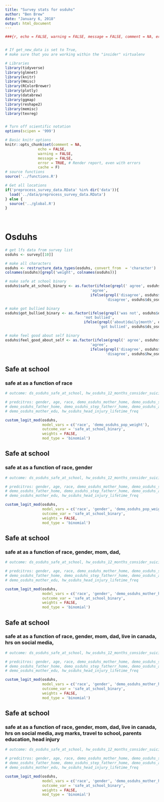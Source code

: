 ```yaml
---
title: "Survey stats for osduhs"
author: "Ben Brew"
date: "January 6, 2018"
output: html_document
---
```



```r
###{r, echo = FALSE, warning = FALSE, message = FALSE, comment = NA, error= FALSE, cache = FALSE}


# If get_new_data is set to True,
# make sure that you are working within the "insider" virtualenv

# Libraries
library(tidyverse)
library(glmnet)
library(knitr)
library(Hmisc)
library(RColorBrewer)
library(plotly)
library(databrew)
library(ggmap)
library(reshape2)
library(memisc)
library(texreg)


# Turn off scientific notation
options(scipen = '999')

# Basic knitr options
knitr::opts_chunk$set(comment = NA, 
               echo = FALSE, 
               warning = FALSE, 
               message = FALSE, 
               error = TRUE, # Render report, even with errors
               cache = F)
# source functions
source('../functions.R')

# Get all locations
if('preprocess_survey_data.RData' %in% dir('data')){
  load('../data/preprocess_survey_data.RData')
} else { 
  source('../global.R')
}
 
 
```

# Osduhs


```r

# get lfs data from survey list 
osduhs <- survey[[10]]

# make all characters
osduhs <- restructure_data_types(osduhs, convert_from  = 'character')
colnames(osduhs)[grepl('weight', colnames(osduhs))]

```


```r

# make safe at school binary
osduhs$safe_at_school_binary <- as.factor(ifelse(grepl(' agree', osduhs$ds_osduhs_safe_at_school),
                                       'agree', 
                                       ifelse(grepl('disagree', osduhs$ds_osduhs_safe_at_school),
                                              'disagree', osduhs$ds_osduhs_safe_at_school)))

# make got bullied binary
osduhs$got_bullied_binary <- as.factor(ifelse(grepl('was not', osduhs$ds_osduhs_sept_got_bullied_school),
                                    'not bullied', 
                                    ifelse(grepl('about|daily|month', osduhs$ds_osduhs_sept_got_bullied_school),
                                           'got bullied', osduhs$ds_osduhs_sept_got_bullied_school)))

# make feel good about self binary
osduhs$feel_good_about_self <- as.factor(ifelse(grepl(' agree', osduhs$hw_osduhs_feel_good_about_self),
                                       'agree', 
                                       ifelse(grepl('disagree', osduhs$hw_osduhs_feel_good_about_self),
                                              'disagree', osduhs$hw_osduhs_feel_good_about_self)))


```


## Safe at school 

### safe at as a function of race

```r

# outcome: ds_osduhs_safe_at_school, hw_osduhs_12_months_consider_suicide,  ds_osduhs_sept_did_bullied_school, hw_osduhs_feel_good_about_self

# predcitros: gender, age, race, demo_osduhs_mother_home, demo_osduhs_step_mother_home, demo_osduhs_adop_mother_home
# demo_osduhs_father_home, demo_osduhs_step_fatherr_home, demo_osduhs_adop_father_home, demo_osduhs_how_long_live_in_canada # demo_osduhs_hrs_per_day_social_media, ed_osduhs_avg_marks, ed_osduhs_travel_to_school, demo_osduhs_father_edu, 
# demo_osduhs_mother_edu, hw_osduhs_head_injury_lifetime_freq

custom_logit_mod(osduhs, 
                 model_vars = c('race', 'demo_osduhs_pop_weight'),
                 outcome_var = 'safe_at_school_binary', 
                 weights = FALSE, 
                 mod_type = 'binomial')

```

## Safe at school 

### safe at as a function of race, gender

```r

# outcome: ds_osduhs_safe_at_school, hw_osduhs_12_months_consider_suicide,  ds_osduhs_sept_did_bullied_school, hw_osduhs_feel_good_about_self

# predcitros: gender, age, race, demo_osduhs_mother_home, demo_osduhs_step_mother_home, demo_osduhs_adop_mother_home
# demo_osduhs_father_home, demo_osduhs_step_fatherr_home, demo_osduhs_adop_father_home, demo_osduhs_how_long_live_in_canada # demo_osduhs_hrs_per_day_social_media, ed_osduhs_avg_marks, ed_osduhs_travel_to_school, demo_osduhs_father_edu, 
# demo_osduhs_mother_edu, hw_osduhs_head_injury_lifetime_freq

custom_logit_mod(osduhs, 
                 model_vars = c('race', 'gender', 'demo_osduhs_pop_weight'),
                 outcome_var = 'safe_at_school_binary', 
                 weights = FALSE, 
                 mod_type = 'binomial')

```


## Safe at school 

### safe at as a function of race, gender, mom, dad, 

```r

# outcome: ds_osduhs_safe_at_school, hw_osduhs_12_months_consider_suicide,  ds_osduhs_sept_did_bullied_school, hw_osduhs_feel_good_about_self

# predcitros: gender, age, race, demo_osduhs_mother_home, demo_osduhs_step_mother_home, demo_osduhs_adop_mother_home
# demo_osduhs_father_home, demo_osduhs_step_fatherr_home, demo_osduhs_adop_father_home, demo_osduhs_how_long_live_in_canada # demo_osduhs_hrs_per_day_social_media, ed_osduhs_avg_marks, ed_osduhs_travel_to_school, demo_osduhs_father_edu, 
# demo_osduhs_mother_edu, hw_osduhs_head_injury_lifetime_freq

custom_logit_mod(osduhs, 
                 model_vars = c('race', 'gender', 'demo_osduhs_mother_home', 'demo_osduhs_step_mother_home', 'demo_osduhs_adop_mother_home', 'demo_osduhs_father_home', 'demo_osduhs_step_father_home', 'demo_osduhs_adop_father_home', 'demo_osduhs_pop_weight'),
                 outcome_var = 'safe_at_school_binary', 
                 weights = FALSE, 
                 mod_type = 'binomial')

```


## Safe at school 

### safe at as a function of race, gender, mom, dad, live in canada, hrs on social media, 

```r

# outcome: ds_osduhs_safe_at_school, hw_osduhs_12_months_consider_suicide,  ds_osduhs_sept_did_bullied_school, hw_osduhs_feel_good_about_self

# predcitros: gender, age, race, demo_osduhs_mother_home, demo_osduhs_step_mother_home, demo_osduhs_adop_mother_home
# demo_osduhs_father_home, demo_osduhs_step_fatherr_home, demo_osduhs_adop_father_home, demo_osduhs_how_long_live_in_canada # demo_osduhs_hrs_per_day_social_media, ed_osduhs_avg_marks, ed_osduhs_travel_to_school, demo_osduhs_father_edu, 
# demo_osduhs_mother_edu, hw_osduhs_head_injury_lifetime_freq

custom_logit_mod(osduhs, 
                 model_vars = c('race', 'gender', 'demo_osduhs_mother_home', 'demo_osduhs_step_mother_home', 'demo_osduhs_adop_mother_home', 'demo_osduhs_father_home', 'demo_osduhs_step_father_home', 'demo_osduhs_adop_father_home', 'demo_osduhs_how_long_live_in_canada', 'demo_osduhs_hrs_per_day_social_media', 'demo_osduhs_pop_weight'),
                 outcome_var = 'safe_at_school_binary', 
                 weights = FALSE, 
                 mod_type = 'binomial')

```


## Safe at school 

### safe at as a function of race, gender, mom, dad, live in canada, hrs on social media, avg marks, travel to school, parents education, head injury

```r

# outcome: ds_osduhs_safe_at_school, hw_osduhs_12_months_consider_suicide,  ds_osduhs_sept_did_bullied_school, hw_osduhs_feel_good_about_self

# predcitros: gender, age, race, demo_osduhs_mother_home, demo_osduhs_step_mother_home, demo_osduhs_adop_mother_home
# demo_osduhs_father_home, demo_osduhs_step_fatherr_home, demo_osduhs_adop_father_home, demo_osduhs_how_long_live_in_canada # demo_osduhs_hrs_per_day_social_media, ed_osduhs_avg_marks, ed_osduhs_travel_to_school, demo_osduhs_father_edu, 
# demo_osduhs_mother_edu, hw_osduhs_head_injury_lifetime_freq

custom_logit_mod(osduhs, 
                 model_vars = c('race', 'gender', 'demo_osduhs_mother_home', 'demo_osduhs_step_mother_home', 'demo_osduhs_adop_mother_home', 'demo_osduhs_father_home', 'demo_osduhs_step_father_home', 'demo_osduhs_adop_father_home', 'demo_osduhs_how_long_live_in_canada', 'demo_osduhs_hrs_per_day_social_media', 'ed_osduhs_avg_marks', 'ed_osduhs_travel_to_school', 'demo_osduhs_father_edu', 'demo_osduhs_mother_edu', 'hw_osduhs_head_injury_lifetime_freq' , 'demo_osduhs_pop_weight'),
                 outcome_var = 'safe_at_school_binary', 
                 weights = FALSE, 
                 mod_type = 'binomial')

```
